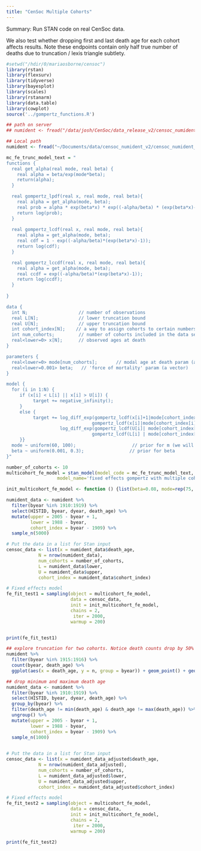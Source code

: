 ```yaml
---
title: "CenSoc Multiple Cohorts"
---
```


Summary: Run STAN code on real CenSoc data. 

We also test whether dropping first and last death age for each cohort affects results. Note these endpoints contain only half true number of deaths due to truncation / lexis triangle subtlety. 

```r
#setwd("/hdir/0/mariaosborne/censoc")
library(rstan)
library(flexsurv)
library(tidyverse)
library(bayesplot)
library(scales)
library(rstanarm)
library(data.table)
library(cowplot)
source('../gompertz_functions.R')

## path on server 
## numident <- fread("/data/josh/CenSoc/data_release_v2/censoc_numident_v2/censoc_numident_v2.csv")

## Local path 
numident <- fread("~/Documents/data/censoc_numident_v2/censoc_numident_v2.csv")
```

```r
mc_fe_trunc_model_text = "
functions {
  real get_alpha(real mode, real beta) {
    real alpha = beta/exp(mode*beta);
    return(alpha);
  }

  real gompertz_lpdf(real x, real mode, real beta){
    real alpha = get_alpha(mode, beta);
    real prob = alpha * exp(beta*x) * exp((-alpha/beta) * (exp(beta*x)-1));
    return log(prob);
  }
 
  real gompertz_lcdf(real x, real mode, real beta){
    real alpha = get_alpha(mode, beta);
    real cdf = 1 - exp((-alpha/beta)*(exp(beta*x)-1));
    return log(cdf);
  }

  real gompertz_lccdf(real x, real mode, real beta){
    real alpha = get_alpha(mode, beta);
    real ccdf = exp((-alpha/beta)*(exp(beta*x)-1));
    return log(ccdf);
  }
 
}

data {
  int N;                   // number of observations
  real L[N];               // lower truncation bound 
  real U[N];               // upper truncation bound 
  int cohort_index[N];    // a way to assign cohorts to certain numbers
  int num_cohorts;         // number of cohorts included in the data set.
  real<lower=0> x[N];      // observed ages at death
}

parameters {
  real<lower=0> mode[num_cohorts];       // modal age at death param (a vector)
  real<lower=0.001> beta;   // 'force of mortality' param (a vector)
}

model {
  for (i in 1:N) {
     if (x[i] < L[i] || x[i] > U[i]) {
          target += negative_infinity();
     }
     else {
          target += log_diff_exp(gompertz_lcdf(x[i]+1|mode[cohort_index[i]], beta),
                                gompertz_lcdf(x[i]|mode[cohort_index[i]],beta)) -
                    log_diff_exp(gompertz_lcdf(U[i]| mode[cohort_index[i]], beta),
                                gompertz_lcdf(L[i] | mode[cohort_index[i]], beta));
     }}
  mode ~ uniform(60, 100);                     // prior for m (we will have priors be all the same regardless of cohort)
  beta ~ uniform(0.001, 0.3);                 // prior for beta
}"

number_of_cohorts <- 10 
multicohort_fe_model = stan_model(model_code = mc_fe_trunc_model_text,
                   model_name='fixed effects gompertz with multiple cohorts, common beta')

init_multicohort_fe_model <- function () {list(beta=0.08, mode=rep(75, number_of_cohorts))} 
```

```r
numident_data <- numident %>% 
  filter(byear %in% 1910:1919) %>% 
  select(HISTID, byear, dyear, death_age) %>% 
  mutate(upper = 2005 - byear + 1,
         lower = 1988 - byear,
         cohort_index = byear - 1909) %>% 
  sample_n(5000)

# Put the data in a list for Stan input
censoc_data <- list(x = numident_data$death_age,
            N = nrow(numident_data),
            num_cohorts = number_of_cohorts,
            L = numident_data$lower,
            U = numident_data$upper,
            cohort_index = numident_data$cohort_index)

# Fixed effects model
fe_fit_test1 = sampling(object = multicohort_fe_model, 
                        data = censoc_data,
                        init = init_multicohort_fe_model,
                        chains = 2,
                         iter = 2000,
                        warmup = 200)


print(fe_fit_test1)
```

```r
## explore truncation for two cohorts. Notice death counts drop by 50% for edge points. We need to adjut for this. 
numident %>% 
  filter(byear %in% 1915:1916) %>%
  count(byear, death_age) %>%
  ggplot(aes(x = death_age, y = n, group = byear)) + geom_point() + geom_line(aes(linetype = as.factor(byear))) + ylim(0, 21000) + theme_cowplot()
```

```r
## drop minimum and maximum death age
numident_data <- numident %>% 
  filter(byear %in% 1910:1919) %>% 
  select(HISTID, byear, dyear, death_age) %>% 
  group_by(byear) %>% 
  filter(death_age != min(death_age) & death_age != max(death_age)) %>% 
  ungroup() %>% 
  mutate(upper = 2005 - byear + 1,
         lower = 1988 - byear,
         cohort_index = byear - 1909) %>% 
  sample_n(1000)

 
# Put the data in a list for Stan input
censoc_data <- list(x = numident_data_adjusted$death_age,
            N = nrow(numident_data_adjusted),
            num_cohorts = number_of_cohorts,
            L = numident_data_adjusted$lower,
            U = numident_data_adjusted$upper,
            cohort_index = numident_data_adjusted$cohort_index)

# Fixed effects model
fe_fit_test2 = sampling(object = multicohort_fe_model, 
                        data = censoc_data,
                        init = init_multicohort_fe_model,
                        chains = 2,
                         iter = 2000,
                        warmup = 200)

print(fe_fit_test2) 
```





